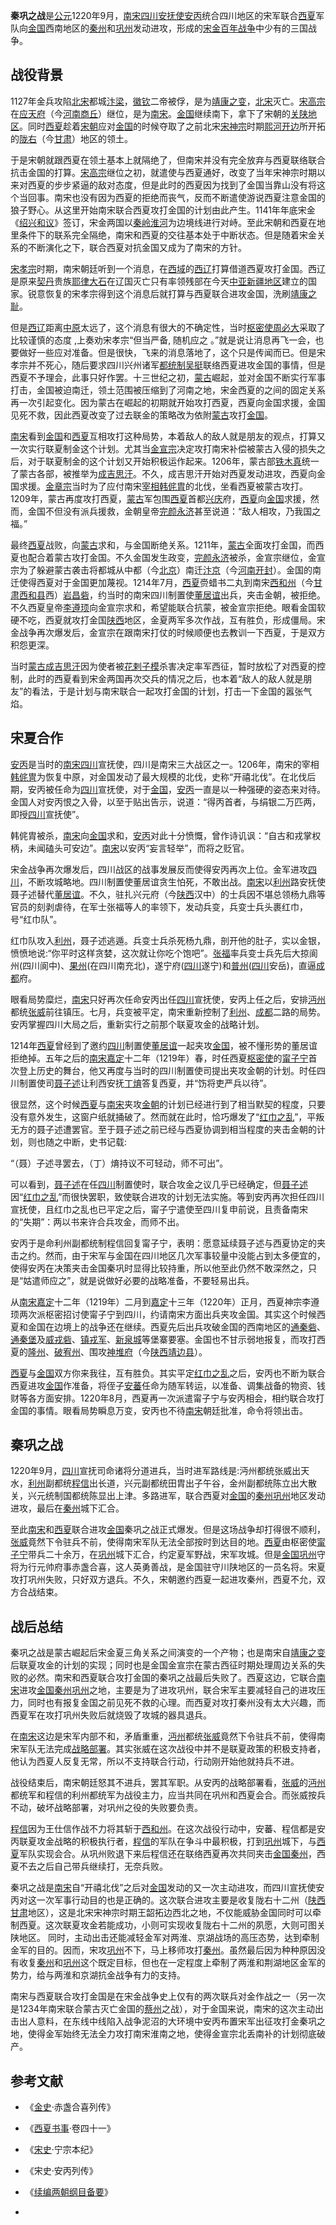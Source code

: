 {{Multiple issues|
{{No footnotes|time=2020-12-13T16:58:07+00:00}}
{{Citation style|time=2020-12-13T16:58:07+00:00}}
}}
{{Infobox military conflict
|width=
|conflict= 秦巩之战
|partof=[[宋金战争|宋金战争]]
|image=
|image-hans=
|image-hant=
|image_size=
|caption=
|date= 1220年9月
|place= [[秦州|秦州]]、[[巩州|巩州]]
|territory=
|result=南宋、西夏攻打巩州失败，双方退兵
|combatant1=[[南宋|南宋]]、[[西夏|西夏]]
|combatant2=[[金国|金国]]
|combatant3=
|commander1=[[张威|张威]]<br/>[[甯子宁|甯子宁]]
|commander2=[[赤盏合喜|赤盏合喜]]
|commander3=
|strength1=
|strength2=
|strength3=
|polstrength1=
|polstrength2=
|polstrength3=
|milstrength1=
|milstrength2=
|milstrength3=
|casualties1=
|casualties2=
|casualties3=
|notes=
}}

'''秦巩之战'''是[[公元|公元]]1220年9月，[[南宋|南宋]][[四川|四川]][[安抚使|安抚使]][[安丙|安丙]]统合四川地区的宋军联合[[西夏|西夏]]军队向[[金国|金国]]西南地区的[[秦州|秦州]]和[[巩州|巩州]]发动进攻，形成的[[宋金战争|宋金百年战争]]中少有的三国战争。

== 战役背景 ==



1127年金兵攻陷[[北宋|北宋]]都城[[汴梁|汴梁]]，[[宋徽宗|徽]][[宋钦宗|钦]]二帝被俘，是为[[靖康之变|靖康之变]]，[[北宋|北宋]]灭亡。[[宋高宗|宋高宗]]在[[应天府|应天府]]（今[[河南|河南]][[商丘|商丘]]）继位，是为[[南宋|南宋]]。[[金国|金国]]继续南下，拿下了宋朝的[[关陕地区|关陕地区]]。同时[[西夏|西夏]]趁着[[宋朝|宋朝]]应对[[金国|金国]]的时候夺取了之前北宋[[宋神宗|宋神宗]]时期[[熙河開邊|熙河开边]]所开拓的[[陇右|陇右]]（今[[甘肃|甘肃]]）地区的领土。

于是宋朝就跟西夏在领土基本上就隔绝了，但南宋并没有完全放弃与西夏联络联合抗击金国的打算。[[宋高宗|宋高宗]]继位之初，就遣使与西夏通好，改变了当年宋神宗时期以来对西夏的步步紧逼的敌对态度，但是此时的西夏因为找到了金国当靠山没有将这个当回事。南宋也没有因为西夏的拒绝而丧气，反而不断遣使游说西夏注意金国的狼子野心。从这里开始南宋联合西夏攻打金国的计划由此产生。1141年年底宋金《[[紹興和議|绍兴和议]]》签订，宋金两国以[[秦岭－淮河线|秦岭淮河]]为边境线进行对峙。至此宋朝和西夏在地里条件下的联系完全隔绝，南宋和西夏的交往基本处于中断状态。但是随着宋金关系的不断演化之下，联合西夏对抗金国又成为了南宋的方针。

[[宋孝宗|宋孝宗]]时期，南宋朝廷听到一个消息，在[[西域|西域]]的[[西辽|西辽]]打算借道西夏攻打金国。西辽是原来[[契丹人|契丹]]贵族[[耶律大石|耶律大石]]在辽国灭亡只有率领残部在今天[[中亚|中亚]][[新疆|新疆地区]]建立的国家。锐意恢复的宋孝宗得到这个消息后就打算与西夏联合进攻金国，洗刷[[靖康之变|靖康之耻]]。  

但是[[西辽|西辽]]距离[[中原|中原]]太远了，这个消息有很大的不确定性，当时[[枢密使|枢密使]][[周必大|周必大]]采取了比较谨慎的态度 ,上奏劝宋孝宗“但当严备, 随机应之 。”就是说让消息再飞一会，也要做好一些应对准备。但是很快，飞来的消息落地了，这个只是传闻而已。但是宋孝宗并不死心，随后要求四川兴州诸军[[都统|都统制]][[吴挺|吴挺]]联络西夏进攻金国的事情，但是西夏不予理会，此事只好作罢。十三世纪之初，[[蒙古帝国|蒙古]]崛起，並对金国不断实行军事打击，金国被迫南迁，领土范围被压缩到了河南之地，宋金西夏的之间的固定关系再一次引起变化。因为蒙古在崛起的初期就开始攻打西夏，西夏向金国求援，金国见死不救，因此西夏改变了过去联金的策略改为依附[[蒙古|蒙古]]攻打[[金国|金国]]。

[[南宋|南宋]]看到[[金国|金国]]和[[西夏|西夏]]互相攻打这种局势，本着敌人的敌人就是朋友的观点，打算又一次实行联夏制金这个计划。尤其当[[金宣宗|金宣宗]]决定攻打南宋补偿被蒙古入侵的损失之后，对于联夏制金的这个计划又开始积极运作起来。1206年，蒙古部[[铁木真|铁木真]]统一了蒙古各部，被推举为[[成吉思汗|成吉思汗]]。不久，成吉思汗开始对西夏发动进攻，西夏向金国求援。[[金章宗|金章宗]]当时为了应付南宋[[宰相|宰相]][[韓侂冑|韩侂胄]]的北伐，坐看西夏被蒙古攻打。1209年，蒙古再度攻打西夏，[[蒙古帝國|蒙古]]军包围[[西夏|西夏]]首都[[兴庆府|兴庆]]府，[[西夏|西夏]]向[[金国|金国]]求援，然而，金国不但没有派兵援救，金朝皇帝[[完颜永济|完颜永济]]甚至说道：“敌人相攻，乃我国之福。”

最终[[西夏|西夏]]战败，向[[蒙古帝國|蒙古]]求和，与金国断绝关系。1211年，[[蒙古帝國|蒙古]]全面攻打金国，而西夏也配合着蒙古攻打金国。不久金国发生政变，[[完颜永济|完颜永济]]被杀，金宣宗继位，金宣宗为了躲避蒙古袭击将都城从中都（今[[北京市|北京]]）南迁[[汴梁|汴京]]（今[[河南省|河南]][[开封市|开封]]）。金国的南迁使得西夏对于金国更加蔑视。1214年7月，[[西夏|西夏]]赍蜡书二丸到南宋[[西和州|西和州]]（今[[甘肃省|甘肃]][[西和县|西和县]]西）[[岩昌砦|岩昌砦]]，约当时的南宋四川制置使[[董居谊|董居谊]]出兵，夹击金朝，被拒绝。不久西夏皇帝[[夏神宗|李遵顼]]向金宣宗求和，希望能联合抗蒙，被金宣宗拒绝。眼看金国软硬不吃，西夏就攻打金国[[陕西省|陕西]]地区，金夏两军多次作战，互有胜负，形成僵局。宋金战争再次爆发后，金宣宗在跟南宋打仗的时候顺便也去教训一下西夏，于是双方积怨更深。

当时[[蒙古帝國|蒙古]][[成吉思汗|成吉思汗]]因为使者被[[花剌子模|花剌子模]]杀害决定率军西征，暂时放松了对西夏的控制，此时的西夏看到宋金两国再次交兵的情况之后，也本着“敌人的敌人就是朋友”的看法，于是计划与南宋联合一起攻打金国的计划，打击一下金国的嚣张气焰。

==宋夏合作==

[[安丙|安丙]]是当时的[[南宋|南宋]][[四川|四川]]宣抚使，四川是南宋三大战区之一。1206年，南宋的宰相[[韩侂冑|韩侂冑]]为恢复中原，对金国发动了最大规模的北伐，史称“开禧北伐”。在北伐后期，安丙被任命为[[四川|四川]]宣抚使，对于[[金国|金国]]，[[安丙|安丙]]一直是以一种强硬的姿态来对待。金国人对安丙恨之入骨，以至于贴出告示，说道：“得丙首者，与绢银二万匹两，即授[[四川|四川]]宣抚使”。

韩侂胄被杀，[[南宋|南宋]]向[[金国|金国]]求和，[[安丙|安丙]]对此十分愤慨，曾作诗讥讽：“自古和戎掌权柄，未闻磕头可安边”。[[南宋|南宋]]以安丙“妄言轻举”，而将之贬官。

宋金战争再次爆发后，四川战区的战事发展反而使得安丙再次上位。金军进攻[[四川|四川]]，不断攻城略地。四川制置使董居谊贪生怕死，不敢出战。[[南宋|南宋]]以[[利州|利州]]路安抚使聂子述替代[[董居谊|董居谊]]。不久，驻扎兴元府（今[[陕西|陕西]]汉中）的士兵因不堪总领杨九鼎等官员的刻剥虐待，在军士张福等人的率领下，发动兵变，兵变士兵头裹红巾，号“红巾队”。

红巾队攻入[[利州|利州]]，聂子述逃遁。兵变士兵杀死杨九鼎，剖开他的肚子，实以金银，愤愤地说:“你平时这样贪婪，这次就让你吃个饱吧”。[[张福|张福]]率兵变士兵先后大掠阆州(四川阆中)、[[果州|果州]](在四川南充北)，遂宁府([[四川|四川]]遂宁)和[[普州|普州]]([[四川|四川]]安岳)，直逼[[成都|成都]]府。

眼看局势糜烂，[[南宋|南宋]]只好再次任命安丙出任[[四川|四川]]宣抚使，安丙上任之后，安排[[沔州_(南宋)|沔州]]都统[[張威_(宋朝)|张威]]前往镇压。七月，兵变被平定，南宋重新控制了[[利州|利州]]、[[成都|成都]]二路的局势。安丙掌握四川大局之后，重新实行之前那个联夏攻金的战略计划。

1214年[[西夏|西夏]]曾经到了邀约[[四川|四川]]制置使[[董居谊|董居谊]]一起夹攻[[金国|金国]]，被不懂形势的董居谊拒绝掉。五年之后的[[南宋|南宋]][[嘉定_(年号)|嘉定]]十二年（1219年）春，时任西夏[[枢密使|枢密使]]的[[甯子宁|甯子宁]]首次登上历史的舞台，他又再度与当时的四川制置使司提出夹攻金朝的计划。时任四川制置使司[[聂子述|聂子述]]让利西安抚[[丁焴|丁焴]]答复西夏，并“饬将吏严兵以待”。

很显然，这个时候[[西夏|西夏]]与[[南宋|南宋]]夹攻[[金朝|金朝]]的计划已经进行到了相当默契的程度，只要没有意外发生，这窗户纸就捅破了。然而就在此时，恰巧爆发了“[[红巾之乱|红巾之乱]]”，平叛无方的聂子述遭罢官。至于聂子述之前已经与西夏协调到相当程度的夹击金朝的计划，则也随之中断，史书记载:

“（聂）子述寻罢去，（丁）焴持议不可轻动，师不可出”。

可以看到，[[聂子述|聂子述]]在任[[四川|四川]]制置使时，联合攻金之议几乎已经确定，但[[聂子述|聂子述]]因“[[红巾之乱|红巾之乱]]”而很快罢职，致使联合进攻的计划无法实施。等到安丙再次担任四川宣抚使，且红巾之乱也已平定之后，甯子宁遣使至四川复申前说，且责备南宋的“失期”：两以书来许合兵攻金，而师不出。

安丙于是命利州副都统制程信回复甯子宁，表明：愿意延续聂子述与西夏协定的夹击之约。然而，由于宋军与金国在四川地区几次军事较量中没能占到太多便宜的，使得安丙在决策夹击金国秦巩时显得比较持重，所以他至此仍然不敢深然之，只是“姑遣师应之”，就是说做好必要的战略准备，不要轻易出兵。

从[[南宋|南宋]][[嘉定_(年号)|嘉定]]十二年（1219年）二月到[[嘉定_(年号)|嘉定]]十三年（1220年）正月，西夏神宗李遵顼两次派枢密招讨使甯子宁到四川，约请南宋方面出兵夹攻金国。其实这个时候西夏和金国在边境上的战争还在继续。西夏先后出兵攻破金国的西南地区的[[通秦砦|通秦砦]]、[[通秦堡|通秦堡]]及[[威戎砦|威戎砦]]、[[鎮戎軍|镇戎军]]、[[新泉城|新泉城]]等堡寨要塞。金国也不甘示弱地报复，而攻打西夏的[[隆州_(南宋)|隆州]]、[[破宥州|破宥州]]、围攻[[神堆府|神堆府]]（今[[陕西省|陕西]][[靖边县|靖边县]]）。

[[西夏|西夏]]与[[金国|金国]]双方你来我往，互有胜负。其实平定[[紅巾軍|红巾之乱]]之后，安丙也不断为联合西夏进攻[[金国|金国]]作准备，将侄子[[安蕃|安蕃]]任命为随军转运，以准备、调集战备的物资、钱财等各方面安排。1220年8月，西夏再一次派遣甯子宁与安丙相会，相约联合攻打金国的事情。眼看局势瞬息万变，安丙也不待[[南宋|南宋]]朝廷批准，命令将领出击。

==秦巩之战==

1220年9月，[[四川|四川]]宣抚司命诸将分道进兵，当时进军路线是:沔州都统张威出天水，[[利州|利州]]副都统[[程信|程信]]出长道，兴元副都统田胄出子午谷，金州副都统陈立出大散关，兴元统制国都统陈显出上津。多路进军，联合西夏对[[金国|金国]]的[[秦州|秦州]][[巩州|巩州]]地区发动进攻，最后在[[秦州|秦州]]城下汇合。

至此[[南宋|南宋]]和[[西夏|西夏]]联合进攻[[金国|金国]]秦巩之战正式爆发。但是这场战争却打得很不顺利，[[張威_(宋朝)|张威]]竟然下令驻兵不前，使得南宋军队无法全部按时到达目的地。[[西夏|西夏]]由枢密使[[甯子宁|甯子宁]]带兵二十余万，在[[巩州|巩州]]城下汇合，约定夏军野战，宋军攻城。但是[[金国|金国]][[巩州|巩州]]守将为行元帅府事赤盏合喜，这人英勇善战，是金国驻守川陕地区的一员名将。宋夏攻打巩州失败，只好双方退兵。不久，宋朝邀约西夏一起进攻秦州，西夏不允，双方合战结束。

==战后总结==

秦巩之战是蒙古崛起后宋金夏三角关系之间演变的一个产物；也是南宋自[[靖康之变|靖康之变]]后联夏攻金的计划的实现；同时也是金国金宣宗在蒙古西征时期处理周边关系的失败的必然。南宋和西夏联合攻打金国的秦巩之战最后失败了。西夏这边，它联合[[南宋|南宋]]进攻[[金国|金国]][[秦州|秦州]][[巩州|巩州]]之地，主要是为了进攻巩州，联合宋军主要减轻自己的进攻压力，同时也有报复金国之前见死不救的心理。而西夏对攻打秦州没有太大兴趣，而西夏军在攻打巩州失败后就烧毁了攻城的器具退兵。

在[[南宋|南宋]]这边是宋军内部不和，矛盾重重，[[沔州|沔州]]都统[[張威_(宋朝)|张威]]竟然下令驻兵不前，使得南宋军队无法完成[[战略部署|战略部署]]。其实张威在这次战役中并不是联夏政策的积极支持者，他认为西夏人反复无常，所以不支持联合行动，行动刚开始他就持兵不进。

战役结束后，南宋朝廷怒其不进兵，罢其军职。从安丙的战略部署看，[[張威_(宋朝)|张威]]的[[沔州|沔州]]都统军和程信的利州都统军为战役主力，应当共同在巩州和西夏会合。而张威按兵不动，破坏战略部署，对巩州之役的失败要负责。

[[程信|程信]]因为王仕信作战不力将其斩于[[西和州|西和州]]。在这次战役行动中，安蕃、程信都是安丙联夏攻金战略的积极执行者，[[程信|程信]]的军队在争斗中最积极，打到[[巩州|巩州]]城下，与[[西夏|西夏]]军队实现会合。从巩州败退下来后程信还在联络西夏再次共同夹击[[金国|金国]][[秦州|秦州]]，西夏不去之后自己带兵继续打，无奈兵败。

秦巩之战是[[南宋|南宋]]自“开禧北伐”之后对[[金国|金国]]发动的又一次主动进攻，而四川宣抚使安丙对这一次军事行动目的也是正确的。这次联合进攻主要是收复陇右十二州（[[陕西|陕西]][[甘肃|甘肃]]地区），这是北宋宋神宗时期王韶拓边西北之地，不仅能威胁金国同时可以牵制西夏。这次联夏攻金若能成功，小则可实现收复陇右十二州的夙愿，大则可图关陕地区。
同时，主动出击还能减轻金军对两淮、京湖战场的高压态势，达到牵制金军的目的。因而，宋攻[[巩州|巩州]]不下，马上移师攻打[[秦州|秦州]]。虽然最后因为种种原因没有收复[[秦州|秦州]]和[[巩州|巩州]]这个既定目标，但也在一定程度上牵制了两淮和荆湖地区金军的势力，给与两淮和京湖抗金战争有力的支持。

南宋与西夏联合攻打金国是在宋金战争史上仅有的两次联兵对金作战之一（另一次是1234年南宋联合蒙古灭亡金国的[[蔡州|蔡州]]之战），对于金国来说，南宋的这次主动出击出人意料，在东线中线陷入战争泥沼的大环境中安丙布置宋军出征攻打金秦巩之地，使得金军始终无法全力攻打南宋淮南之地，使得金宣宗北丢南补的计划彻底破产。

==参考文献==
{{refbegin}}
*《[[金史|金史]]·赤盏合喜列传》

*《[[西夏书事|西夏书事]]·卷四十一》

*《[[宋史|宋史]]·宁宗本纪》

*《宋史·安丙列传》

*《[[续编两朝纲目备要|续编两朝纲目备要]]》

*{{cite journal |author=胡宁 |date=2007 |title=论安丙发动联夏攻金的“秦巩之役” |url= |journal=西华师范大学学报(哲学社会科学版) |location=四川省南充市 |publisher=[[西华师范大学|西华师范大学]] |volume= |issue=01 |pages=65-68 |issn=1672-9684 |doi=10.16246/j.cnki.51-1674/c.2007.01.014 |access-date=2020-12-13 }}
{{refend}}